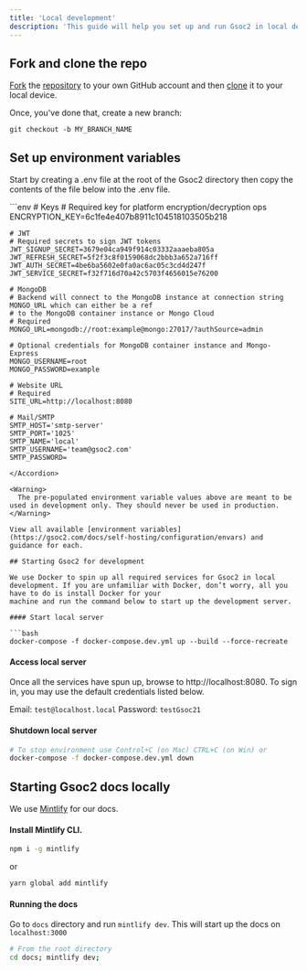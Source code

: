 ```yaml
---
title: 'Local development'
description: 'This guide will help you set up and run Gsoc2 in local development.'
---
```


## Fork and clone the repo

[Fork](https://docs.github.com/en/get-started/quickstart/fork-a-repo) the [repository](https://github.com/Gsoc2/gsoc2) to your own GitHub account and then [clone](https://docs.github.com/en/repositories/creating-and-managing-repositories/cloning-a-repository) it to your local device.

Once, you've done that, create a new branch:

```console
git checkout -b MY_BRANCH_NAME
```

## Set up environment variables


Start by creating a .env file at the root of the Gsoc2 directory then copy the contents of the file below into the .env file.

<Accordion title=".env file content">
  ```env 
    # Keys
    # Required key for platform encryption/decryption ops
    ENCRYPTION_KEY=6c1fe4e407b8911c104518103505b218

    # JWT
    # Required secrets to sign JWT tokens
    JWT_SIGNUP_SECRET=3679e04ca949f914c03332aaaeba805a
    JWT_REFRESH_SECRET=5f2f3c8f0159068dc2bbb3a652a716ff
    JWT_AUTH_SECRET=4be6ba5602e0fa0ac6ac05c3cd4d247f
    JWT_SERVICE_SECRET=f32f716d70a42c5703f4656015e76200

    # MongoDB
    # Backend will connect to the MongoDB instance at connection string MONGO_URL which can either be a ref
    # to the MongoDB container instance or Mongo Cloud
    # Required
    MONGO_URL=mongodb://root:example@mongo:27017/?authSource=admin

    # Optional credentials for MongoDB container instance and Mongo-Express
    MONGO_USERNAME=root
    MONGO_PASSWORD=example

    # Website URL
    # Required
    SITE_URL=http://localhost:8080

    # Mail/SMTP
    SMTP_HOST='smtp-server'
    SMTP_PORT='1025'
    SMTP_NAME='local'
    SMTP_USERNAME='team@gsoc2.com'
    SMTP_PASSWORD=
  ```
</Accordion>

<Warning>
    The pre-populated environment variable values above are meant to be used in development only. They should never be used in production.
</Warning>

View all available [environment variables](https://gsoc2.com/docs/self-hosting/configuration/envars) and guidance for each.

## Starting Gsoc2 for development

We use Docker to spin up all required services for Gsoc2 in local development. If you are unfamiliar with Docker, don’t worry, all you have to do is install Docker for your
machine and run the command below to start up the development server. 

#### Start local server 

```bash
docker-compose -f docker-compose.dev.yml up --build --force-recreate
```
#### Access local server 

Once all the services have spun up, browse to http://localhost:8080. To sign in, you may use the default credentials listed below.

Email: `test@localhost.local`
Password: `testGsoc21`

#### Shutdown local server 

```bash
# To stop environment use Control+C (on Mac) CTRL+C (on Win) or
docker-compose -f docker-compose.dev.yml down
```

## Starting Gsoc2 docs locally

We use [Mintlify](https://mintlify.com/) for our docs.

#### Install Mintlify CLI.

```bash
npm i -g mintlify
```

or

```bash
yarn global add mintlify
```

#### Running the docs
Go to `docs` directory and run `mintlify dev`. This will start up the docs on `localhost:3000`

```bash
# From the root directory
cd docs; mintlify dev;
```
